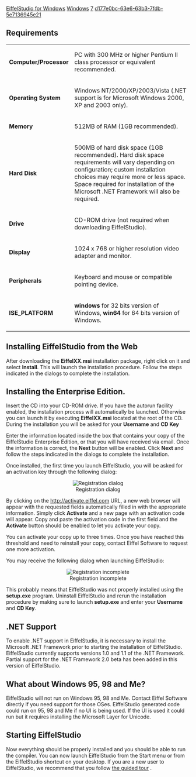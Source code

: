 [[Property:title|EiffelStudio for Windows]]
[[Property:link_title|Windows]]
[[Property:weight|7]]
[[Property:uuid|d177e0bc-63e6-63b3-7fdb-5e7136945e21]]
==Requirements==

{| 
|- 
| '''Computer/Processor'''
| PC with 300 MHz or higher Pentium II class processor or equivalent recommended.
|- 
| '''Operating System'''
| Windows NT/2000/XP/2003/Vista (.NET support is for Microsoft Windows 2000, XP and 2003 only).
|- 
| '''Memory'''
| 512MB of RAM (1GB recommended).
|- 
| '''Hard Disk'''
| 500MB of hard disk space (1GB recommended). Hard disk space requirements will vary depending on configuration; custom installation choices may require more or less space. Space required for installation of the Microsoft .NET Framework will also be required.
|- 
| '''Drive'''
| CD-ROM drive (not required when downloading EiffelStudio).
|- 
| '''Display'''
| 1024 x 768 or higher resolution video adapter and monitor.
|- 
| '''Peripherals'''
| Keyboard and mouse or compatible pointing device.
|- 
| '''ISE_PLATFORM'''
| '''windows''' for 32 bits version of Windows, '''win64''' for 64 bits version of Windows.
|}


==Installing EiffelStudio from the Web==

After downloading the '''EiffelXX.msi''' installation package, right click on it and select '''Install'''. This will launch the installation procedure. Follow the steps indicated in the dialogs to complete the installation.

==Installing the Enterprise Edition.==

Insert the CD into your CD-ROM drive. If you have the autorun facility enabled, the installation process will automatically be launched. Otherwise you can launch it by executing '''EiffelXX.msi''' located at the root of the CD. During the installation you will be asked for your '''Username''' and '''CD Key'''

Enter the information located inside the box that contains your copy of the EiffelStudio Enterprise Edition, or that you will have received via email. Once the information is correct, the '''Next''' button will be enabled. Click '''Next''' and follow the steps indicated in the dialogs to complete the installation.

Once installed, the first time you launch EiffelStudio, you will be asked for an activation key through the following dialog:

<center> [[Image:56--windows-registration|Registration dialog]] </center>

By clicking on the [http://activate.eiffel.com http://activate.eiffel.com]  URL, a new web browser will appear with the requested fields automatically filled in with the appropriate information. Simply click '''Activate''' and a new page with an activation code will appear. Copy and paste the activation code in the first field and the '''Activate''' button should be enabled to let you activate your copy.

You can activate your copy up to three times. Once you have reached this threshold and need to reinstall your copy, contact Eiffel Software to request one more activation.

You may receive the following dialog when launching EiffelStudio:

<center> [[Image:56--windows-registration-error|Registration incomplete]] </center>

This probably means that EiffelStudio was not properly installed using the '''setup.exe''' program. Uninstall EiffelStudio and rerun the installation procedure by making sure to launch '''setup.exe''' and enter your '''Username''' and '''CD Key'''.

==.NET Support==

To enable .NET support in EiffelStudio, it is necessary to install the Microsoft .NET Framework prior to starting the installation of EiffelStudio. EiffelStudio currently supports versions 1.0 and 1.1 of the .NET Framework. Partial support for the .NET Framework 2.0 beta has been added in this version of EiffelStudio.

==What about Windows 95, 98 and Me?==

EiffelStudio will not run on Windows 95, 98 and Me. Contact Eiffel Software directly if you need support for those OSes. EiffelStudio generated code could run on 95, 98 and Me if no UI is being used. If the UI is used it could run but it requires installing the Microsoft Layer for Unicode.

==Starting EiffelStudio==

Now everything should be properly installed and you should be able to run the compiler. You can now launch EiffelStudio from the Start menu or from the EiffelStudio shortcut on your desktop. If you are a new user to EiffelStudio, we recommend that you follow [[EiffelStudio: A Guided Tour|the guided tour]] .

